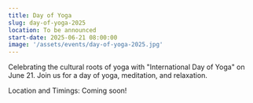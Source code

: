 ```yaml
---
title: Day of Yoga
slug: day-of-yoga-2025
location: To be announced
start-date: 2025-06-21 08:00:00
image: '/assets/events/day-of-yoga-2025.jpg'
---
```


Celebrating the cultural roots of yoga with "International Day of Yoga" on June 21. Join us for a day of yoga, meditation, and relaxation.

Location and Timings: Coming soon!  
